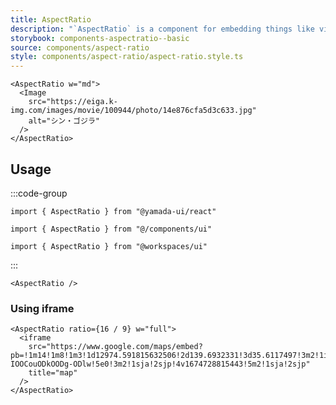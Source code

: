 ```yaml
---
title: AspectRatio
description: "`AspectRatio` is a component for embedding things like videos and maps while maintaining the aspect ratio."
storybook: components-aspectratio--basic
source: components/aspect-ratio
style: components/aspect-ratio/aspect-ratio.style.ts
---
```


```tsx preview
<AspectRatio w="md">
  <Image
    src="https://eiga.k-img.com/images/movie/100944/photo/14e876cfa5d3c633.jpg"
    alt="シン・ゴジラ"
  />
</AspectRatio>
```

## Usage

:::code-group

```tsx [package]
import { AspectRatio } from "@yamada-ui/react"
```

```tsx [alias]
import { AspectRatio } from "@/components/ui"
```

```tsx [monorepo]
import { AspectRatio } from "@workspaces/ui"
```

:::

```tsx
<AspectRatio />
```

### Using iframe

```tsx preview
<AspectRatio ratio={16 / 9} w="full">
  <iframe
    src="https://www.google.com/maps/embed?pb=!1m14!1m8!1m3!1d12974.591815632506!2d139.6932331!3d35.6117497!3m2!1i1024!2i768!4f13.1!3m3!1m2!1s0x60188b1a487a026f%3A0x16e7e351187c8216!2z5qCq5byP5Lya56S-IOOCouODkOODg-ODlw!5e0!3m2!1sja!2sjp!4v1674728815443!5m2!1sja!2sjp"
    title="map"
  />
</AspectRatio>
```
